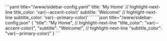 
<Tabs groupId="config">
  <TabItem value="yaml" label="YAML" default>
    ```yaml title="<config directory>/www/sidebar-config.yaml"
    title: 'My Home'
    // highlight-next-line
    title_color: 'var(--accent-color)'
    subtitle: 'Welcome!'
    // highlight-next-line
    subtitle_color: 'var(--primary-color)'
    ```
  </TabItem>
  <TabItem value="json" label="JSON">
    ```json title="<config directory>/www/sidebar-config.json"
    {
      "title": "My Home",
      // highlight-next-line
      "title_color": "var(--accent-color)",
      "subtitle": "Welcome!",
      // highlight-next-line
      "subtitle_color": "var(--primary-color)"
    }
    ```
  </TabItem>
</Tabs>